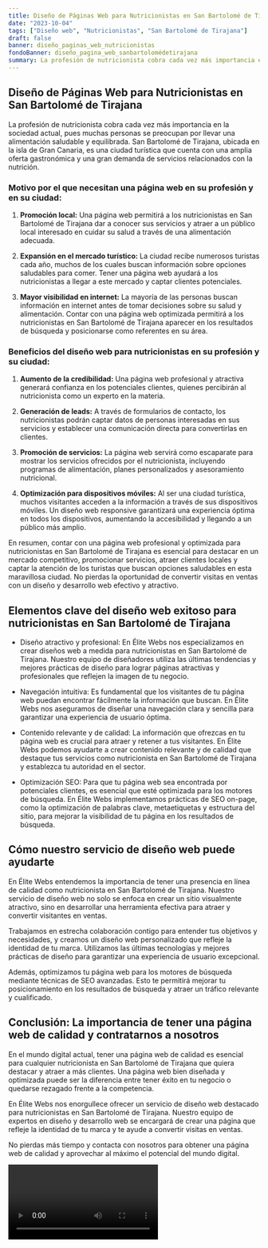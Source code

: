 ```yaml
---
title: Diseño de Páginas Web para Nutricionistas en San Bartolomé de Tirajana
date: "2023-10-04"
tags: ["Diseño web", "Nutricionistas", "San Bartolomé de Tirajana"]
draft: false
banner: diseño_paginas_web_nutricionistas
fondoBanner: diseño_pagina_web_sanbartolomédetirajana
summary: La profesión de nutricionista cobra cada vez más importancia en la sociedad actual, pues muchas personas se preocupan por llevar una alimentación saludable y equilibrada. San Bartolomé de Tirajana, ubicada en la isla de Gran Canaria, es una ciudad turística que cuenta con una amplia oferta gastronómica y una gran demanda de servicios relacionados con la nutrición.
---
```



## Diseño de Páginas Web para Nutricionistas en San Bartolomé de Tirajana

La profesión de nutricionista cobra cada vez más importancia en la sociedad actual, pues muchas personas se preocupan por llevar una alimentación saludable y equilibrada. San Bartolomé de Tirajana, ubicada en la isla de Gran Canaria, es una ciudad turística que cuenta con una amplia oferta gastronómica y una gran demanda de servicios relacionados con la nutrición.

### Motivo por el que necesitan una página web en su profesión y en su ciudad:

1. **Promoción local:** Una página web permitirá a los nutricionistas en San Bartolomé de Tirajana dar a conocer sus servicios y atraer a un público local interesado en cuidar su salud a través de una alimentación adecuada.

2. **Expansión en el mercado turístico:** La ciudad recibe numerosos turistas cada año, muchos de los cuales buscan información sobre opciones saludables para comer. Tener una página web ayudará a los nutricionistas a llegar a este mercado y captar clientes potenciales.

3. **Mayor visibilidad en internet:** La mayoría de las personas buscan información en internet antes de tomar decisiones sobre su salud y alimentación. Contar con una página web optimizada permitirá a los nutricionistas en San Bartolomé de Tirajana aparecer en los resultados de búsqueda y posicionarse como referentes en su área.

### Beneficios del diseño web para nutricionistas en su profesión y su ciudad:

1. **Aumento de la credibilidad:** Una página web profesional y atractiva generará confianza en los potenciales clientes, quienes percibirán al nutricionista como un experto en la materia.

2. **Generación de leads:** A través de formularios de contacto, los nutricionistas podrán captar datos de personas interesadas en sus servicios y establecer una comunicación directa para convertirlas en clientes.

3. **Promoción de servicios:** La página web servirá como escaparate para mostrar los servicios ofrecidos por el nutricionista, incluyendo programas de alimentación, planes personalizados y asesoramiento nutricional.

4. **Optimización para dispositivos móviles:** Al ser una ciudad turística, muchos visitantes acceden a la información a través de sus dispositivos móviles. Un diseño web responsive garantizará una experiencia óptima en todos los dispositivos, aumentando la accesibilidad y llegando a un público más amplio.

En resumen, contar con una página web profesional y optimizada para nutricionistas en San Bartolomé de Tirajana es esencial para destacar en un mercado competitivo, promocionar servicios, atraer clientes locales y captar la atención de los turistas que buscan opciones saludables en esta maravillosa ciudad. No pierdas la oportunidad de convertir visitas en ventas con un diseño y desarrollo web efectivo y atractivo.

<GifSeo />

<Cta />

## Elementos clave del diseño web exitoso para nutricionistas en San Bartolomé de Tirajana

- Diseño atractivo y profesional: En Élite Webs nos especializamos en crear diseños web a medida para nutricionistas en San Bartolomé de Tirajana. Nuestro equipo de diseñadores utiliza las últimas tendencias y mejores prácticas de diseño para lograr páginas atractivas y profesionales que reflejen la imagen de tu negocio.

- Navegación intuitiva: Es fundamental que los visitantes de tu página web puedan encontrar fácilmente la información que buscan. En Élite Webs nos aseguramos de diseñar una navegación clara y sencilla para garantizar una experiencia de usuario óptima.

- Contenido relevante y de calidad: La información que ofrezcas en tu página web es crucial para atraer y retener a tus visitantes. En Élite Webs podemos ayudarte a crear contenido relevante y de calidad que destaque tus servicios como nutricionista en San Bartolomé de Tirajana y establezca tu autoridad en el sector.

- Optimización SEO: Para que tu página web sea encontrada por potenciales clientes, es esencial que esté optimizada para los motores de búsqueda. En Élite Webs implementamos prácticas de SEO on-page, como la optimización de palabras clave, metaetiquetas y estructura del sitio, para mejorar la visibilidad de tu página en los resultados de búsqueda.

## Cómo nuestro servicio de diseño web puede ayudarte

En Élite Webs entendemos la importancia de tener una presencia en línea de calidad como nutricionista en San Bartolomé de Tirajana. Nuestro servicio de diseño web no solo se enfoca en crear un sitio visualmente atractivo, sino en desarrollar una herramienta efectiva para atraer y convertir visitantes en ventas.

Trabajamos en estrecha colaboración contigo para entender tus objetivos y necesidades, y creamos un diseño web personalizado que refleje la identidad de tu marca. Utilizamos las últimas tecnologías y mejores prácticas de diseño para garantizar una experiencia de usuario excepcional.

Además, optimizamos tu página web para los motores de búsqueda mediante técnicas de SEO avanzadas. Esto te permitirá mejorar tu posicionamiento en los resultados de búsqueda y atraer un tráfico relevante y cualificado.

## Conclusión: La importancia de tener una página web de calidad y contratarnos a nosotros

En el mundo digital actual, tener una página web de calidad es esencial para cualquier nutricionista en San Bartolomé de Tirajana que quiera destacar y atraer a más clientes. Una página web bien diseñada y optimizada puede ser la diferencia entre tener éxito en tu negocio o quedarse rezagado frente a la competencia.

En Élite Webs nos enorgullece ofrecer un servicio de diseño web destacado para nutricionistas en San Bartolomé de Tirajana. Nuestro equipo de expertos en diseño y desarrollo web se encargará de crear una página que refleje la identidad de tu marca y te ayude a convertir visitas en ventas.

No pierdas más tiempo y contacta con nosotros para obtener una página web de calidad y aprovechar al máximo el potencial del mundo digital.

<Video />

<CtaBot job="Nutricionistas" city="San Bartolomé de Tirajana" />

<Gmaps query="San Bartolomé de Tirajana+españa+maps" />
